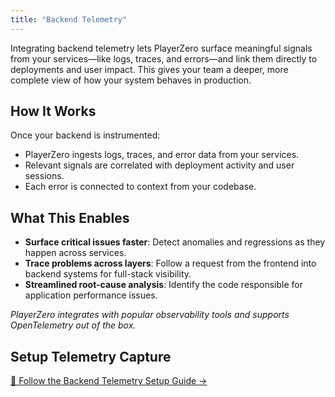 ```yaml
---
title: "Backend Telemetry"
---
```


Integrating backend telemetry lets PlayerZero surface meaningful signals from your services—like logs, traces, and errors—and link them directly to deployments and user impact. This gives your team a deeper, more complete view of how your system behaves in production.

## How It Works

Once your backend is instrumented:

- PlayerZero ingests logs, traces, and error data from your services.  
- Relevant signals are correlated with deployment activity and user sessions.  
- Each error is connected to context from your codebase.
## What This Enables

- **Surface critical issues faster**: Detect anomalies and regressions as they happen across services.  
- **Trace problems across layers**: Follow a request from the frontend into backend systems for full-stack visibility.
- **Streamlined root-cause analysis**: Identify the code responsible for application performance issues.



_PlayerZero integrates with popular observability tools and supports OpenTelemetry out of the box._

## Setup Telemetry Capture

[📖 Follow the Backend Telemetry Setup Guide →](/developer-guide/configuration-guides/importing-code/import-git-setup-guide)

